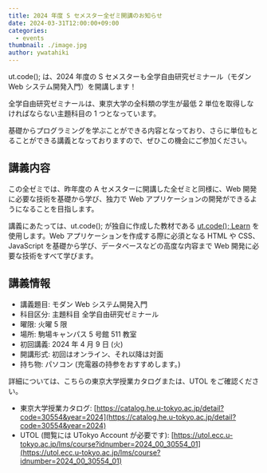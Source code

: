 ```yaml
---
title: 2024 年度 S セメスター全ゼミ開講のお知らせ
date: 2024-03-31T12:00:00+09:00
categories:
  - events
thumbnail: ./image.jpg
author: ywatahiki
---
```


ut.code(); は、2024 年度の S セメスターも全学自由研究ゼミナール（モダン Web システム開発入門）を開講します！

全学自由研究ゼミナールは、東京大学の全科類の学生が最低 2 単位を取得しなければならない主題科目の 1 つとなっています。

基礎からプログラミングを学ぶことができる内容となっており、さらに単位もとることができる講義となっておりますので、ぜひこの機会にご参加ください。

## 講義内容

この全ゼミでは、昨年度の A セメスターに開講した全ゼミと同様に、Web 開発に必要な技術を基礎から学び、独力で Web アプリケーションの開発ができるようになることを目指します。

講義にあたっては、ut.code(); が独自に作成した教材である [ut.code(); Learn](https://learn.utcode.net/) を使用します。Web アプリケーションを作成する際に必須となる HTML や CSS、JavaScript を基礎から学び、データベースなどの高度な内容まで Web 開発に必要な技術をすべて学びます。

## 講義情報

- 講義題目: モダン Web システム開発入門
- 科目区分: 主題科目 全学自由研究ゼミナール
- 曜限: 火曜 5 限
- 場所: 駒場キャンパス 5 号館 511 教室
- 初回講義: 2024 年 4 月 9 日 (火)
- 開講形式: 初回はオンライン、それ以降は対面
- 持ち物: パソコン (充電器の持参をおすすめします。)

詳細については、こちらの東京大学授業カタログまたは、UTOL をご確認ください。

- 東京大学授業カタログ: [https://catalog.he.u-tokyo.ac.jp/detail?code=30554&year=2024](https://catalog.he.u-tokyo.ac.jp/detail?code=30554&year=2024)
- UTOL (閲覧には UTokyo Account が必要です): [https://utol.ecc.u-tokyo.ac.jp/lms/course?idnumber=2024_00_30554_01](https://utol.ecc.u-tokyo.ac.jp/lms/course?idnumber=2024_00_30554_01)
